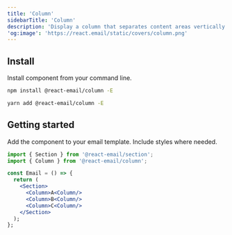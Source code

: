 ```yaml
---
title: 'Column'
sidebarTitle: 'Column'
description: 'Display a column that separates content areas vertically in your email.'
'og:image': 'https://react.email/static/covers/column.png'
---
```



## Install

Install component from your command line.

<CodeGroup>

```sh npm
npm install @react-email/column -E
```

```sh yarn
yarn add @react-email/column -E
```

</CodeGroup>

## Getting started

Add the component to your email template. Include styles where needed.

```jsx
import { Section } from '@react-email/section';
import { Column } from '@react-email/column';

const Email = () => {
  return (
    <Section>
      <Column>A<Column/>
      <Column>B<Column/>
      <Column>C<Column/>
    </Section>
  );
};
```

<Support />
